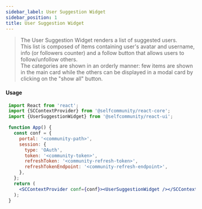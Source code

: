 ```yaml
---
sidebar_label: User Suggestion Widget
sidebar_position: 1
title: User Suggestion Widget
---
```


> The User Suggestion Widget renders a list of suggested users.<br/>
This list is composed of items containing user's avatar and username, info (or followers counter) and a follow button that allows users to follow/unfollow others.<br/>
The categories are shown in an orderly manner: few items are shown in the main card while the others can be displayed in a modal card by clicking on the "show all" button.



<Logged><UserSuggestionWidget/></Logged>

#### Usage

```jsx
 import React from 'react';
 import {SCContextProvider} from '@selfcommunity/react-core';
 import {UserSuggestionWidget} from '@selfcommunity/react-ui';

 function App() {
   const conf = {
     portal: '<community-path>',
     session: {
       type: 'OAuth',
       token: '<community-token>',
       refreshToken: '<community-refresh-token>',
       refreshTokenEndpoint: '<community-refresh-endpoint>',
     },
   };
   return (
     <SCContextProvider conf={conf}><UserSuggestionWidget /></SCContextProvider>
   );
 }
```